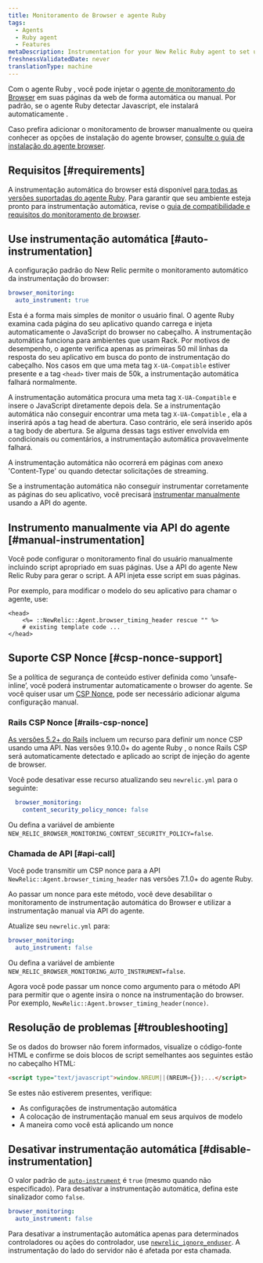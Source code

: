 ```yaml
---
title: Monitoramento de Browser e agente Ruby
tags:
  - Agents
  - Ruby agent
  - Features
metaDescription: Instrumentation for your New Relic Ruby agent to set up New Relic browser monitoring.
freshnessValidatedDate: never
translationType: machine
---
```


Com o agente Ruby , você pode injetar o [agente de monitoramento do Browser](/docs/browser/new-relic-browser/getting-started/introduction-new-relic-browser) em suas páginas da web de forma automática ou manual. Por padrão, se o agente Ruby detectar Javascript, ele instalará automaticamente <InlinePopover type="browser"/>.

Caso prefira adicionar o monitoramento de browser manualmente ou queira conhecer as opções de instalação do agente browser, [consulte o guia de instalação do agente browser](/docs/browser/new-relic-browser/installation/install-new-relic-browser-agent).

## Requisitos [#requirements]

A instrumentação automática do browser está disponível [para todas as versões suportadas do agente Ruby](/docs/apm/agents/ruby-agent/getting-started/ruby-agent-eol-policy/). Para garantir que seu ambiente esteja pronto para instrumentação automática, revise o [guia de compatibilidade e requisitos do monitoramento de browser](/docs/browser/new-relic-browser/getting-started/compatibility-requirements-browser-monitoring).

## Use instrumentação automática [#auto-instrumentation]

A configuração padrão do New Relic permite o monitoramento automático da instrumentação do browser:

```yaml
browser_monitoring:
  auto_instrument: true
```

Esta é a forma mais simples de monitor o usuário final. O agente Ruby examina cada página do seu aplicativo quando carrega e injeta automaticamente o JavaScript do browser no cabeçalho. A instrumentação automática funciona para ambientes que usam Rack. Por motivos de desempenho, o agente verifica apenas as primeiras 50 mil linhas da resposta do seu aplicativo em busca do ponto de instrumentação do cabeçalho. Nos casos em que uma meta tag `X-UA-Compatible` estiver presente e a tag `<head>` tiver mais de 50k, a instrumentação automática falhará normalmente.

A instrumentação automática procura uma meta tag `X-UA-Compatible` e insere o JavaScript diretamente depois dela. Se a instrumentação automática não conseguir encontrar uma meta tag `X-UA-Compatible` , ela a inserirá após a tag head de abertura. Caso contrário, ele será inserido após a tag body de abertura. Se alguma dessas tags estiver envolvida em condicionais ou comentários, a instrumentação automática provavelmente falhará.

A instrumentação automática não ocorrerá em páginas com anexo 'Content-Type' ou quando detectar solicitações de streaming.

Se a instrumentação automática não conseguir instrumentar corretamente as páginas do seu aplicativo, você precisará [instrumentar manualmente](#manual-instrumentation) usando a API do agente.

## Instrumento manualmente via API do agente [#manual-instrumentation]

Você pode configurar o monitoramento final do usuário manualmente incluindo script apropriado em suas páginas. Use a API do agente New Relic Ruby para gerar o script. A API injeta esse script em suas páginas.

Por exemplo, para modificar o modelo do seu aplicativo para chamar o agente, use:

```erb
<head>
    <%= ::NewRelic::Agent.browser_timing_header rescue "" %>
    # existing template code ...
</head>
```

## Suporte CSP Nonce [#csp-nonce-support]

Se a política de segurança de conteúdo estiver definida como ‘unsafe-inline’, você poderá instrumentar automaticamente o browser do agente. Se você quiser usar um [CSP Nonce](https://content-security-policy.com/nonce/), pode ser necessário adicionar alguma configuração manual.

### Rails CSP Nonce [#rails-csp-nonce]

[As versões 5.2+ do Rails](https://guides.rubyonrails.org/security.html#adding-a-nonce) incluem um recurso para definir um nonce CSP usando uma API. Nas versões 9.10.0+ do agente Ruby , o nonce Rails CSP será automaticamente detectado e aplicado ao script de injeção do agente de browser.

Você pode desativar esse recurso atualizando seu `newrelic.yml` para o seguinte:

```yaml
  browser_monitoring:
    content_security_policy_nonce: false
```

Ou defina a variável de ambiente `NEW_RELIC_BROWSER_MONITORING_CONTENT_SECURITY_POLICY=false`.

### Chamada de API [#api-call]

Você pode transmitir um CSP nonce para a API `NewRelic::Agent.browser_timing_header` nas versões 7.1.0+ do agente Ruby.

Ao passar um nonce para este método, você deve desabilitar o monitoramento de instrumentação automática do Browser e utilizar a instrumentação manual via API do agente.

Atualize seu `newrelic.yml` para:

```yaml
browser_monitoring:
  auto_instrument: false
```

Ou defina a variável de ambiente `NEW_RELIC_BROWSER_MONITORING_AUTO_INSTRUMENT=false`.

Agora você pode passar um nonce como argumento para o método API para permitir que o agente insira o nonce na instrumentação do browser. Por exemplo, `NewRelic::Agent.browser_timing_header(nonce)`.

## Resolução de problemas [#troubleshooting]

Se os dados do browser não forem informados, visualize o código-fonte HTML e confirme se dois blocos de script semelhantes aos seguintes estão no cabeçalho HTML:

```html
<script type="text/javascript">window.NREUM||(NREUM={});...</script>
```

Se estes não estiverem presentes, verifique:

* As configurações de instrumentação automática
* A colocação de instrumentação manual em seus arquivos de modelo
* A maneira como você está aplicando um nonce

## Desativar instrumentação automática [#disable-instrumentation]

O valor padrão de [`auto-instrument`](/docs/apm/agents/ruby-agent/configuration/ruby-agent-configuration/#browser-monitoring) é `true` (mesmo quando não especificado). Para desativar a instrumentação automática, defina este sinalizador como `false`.

```yaml
browser_monitoring:
  auto_instrument: false
```

Para desativar a instrumentação automática apenas para determinados controladores ou ações do controlador, use [`newrelic_ignore_enduser`](/docs/agents/ruby-agent/installation-configuration/ignoring-specific-transactions#page-load-timing-rum). A instrumentação do lado do servidor não é afetada por esta chamada.
